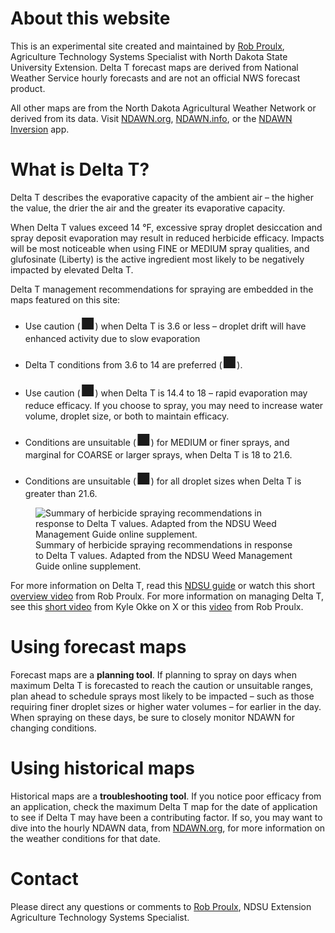 # About this website

This is an experimental site created and maintained by [Rob Proulx](https://www.ndsu.edu/agriculture/ag-home/directory/rob-proulx), Agriculture Technology Systems Specialist with North Dakota State University Extension. Delta T forecast maps are derived from National Weather Service hourly forecasts and are not an official NWS forecast product.

All other maps are from the North Dakota Agricultural Weather Network or derived from its data. Visit [NDAWN.org](https://ndawn.ndsu.nodak.edu/current.html), [NDAWN.info](https://ndawn.info/), or the [NDAWN Inversion](https://www.ndsu.edu/agriculture/ag-hub/ndawn-inversion) app.

# What is Delta T?

Delta T describes the evaporative capacity of the ambient air – the higher the value, the drier the air and the greater its evaporative capacity.

When Delta T values exceed 14 °F, excessive spray droplet desiccation and spray deposit evaporation may result in reduced herbicide efficacy. Impacts will be most noticeable when using FINE or MEDIUM spray qualities, and glufosinate (Liberty) is the active ingredient most likely to be negatively impacted by elevated Delta T.

Delta T management recommendations for spraying are embedded in the maps featured on this site:

-   Use caution ([■]{.dt-caution style="font-size:26px"}) when Delta T is 3.6 or less – droplet drift will have enhanced activity due to slow evaporation

-   Delta T conditions from 3.6 to 14 are preferred ([■]{.dt-preferred style="font-size:26px"}).

-   Use caution ([■]{.dt-caution style="font-size:26px"}) when Delta T is 14.4 to 18 – rapid evaporation may reduce efficacy. If you choose to spray, you may need to increase water volume, droplet size, or both to maintain efficacy.

-   Conditions are unsuitable ([■]{.dt-unsuitable style="font-size:26px"}) for MEDIUM or finer sprays, and marginal for COARSE or larger sprays, when Delta T is 18 to 21.6.

-   Conditions are unsuitable ([■]{.dt-unsuitable style="font-size:26px"}) for all droplet sizes when Delta T is greater than 21.6.

![Summary of herbicide spraying recommendations in response to Delta T values. Adapted from the NDSU Weed Management Guide online supplement.](bin/delta-t-map-legend.png){fig-alt="ndsu-delta-t-recommendations"}

For more information on Delta T, read this [NDSU guide](https://www.ndsu.edu/agriculture/sites/default/files/2022-01/DeltaT-WeedGuide.pdf) or watch this short [overview video](https://youtu.be/CZxaB_xwJYc) from Rob Proulx. For more information on managing Delta T, see this [short video](https://x.com/AgMafiaLLC/status/1922339466536223052) from Kyle Okke on X or this [video](https://youtu.be/IT5CqULPcVk) from Rob Proulx.

# Using forecast maps

Forecast maps are a **planning tool**. If planning to spray on days when maximum Delta T is forecasted to reach the caution or unsuitable ranges, plan ahead to schedule sprays most likely to be impacted – such as those requiring finer droplet sizes or higher water volumes – for earlier in the day. When spraying on these days, be sure to closely monitor NDAWN for changing conditions.

# Using historical maps

Historical maps are a **troubleshooting tool**. If you notice poor efficacy from an application, check the maximum Delta T map for the date of application to see if Delta T may have been a contributing factor. If so, you may want to dive into the hourly NDAWN data, from [NDAWN.org](https://ndawn.ndsu.nodak.edu/current.html), for more information on the weather conditions for that date.

# Contact

Please direct any questions or comments to [Rob Proulx](mailto:rob.proulx@ndsu.edu?subject=ND%20Delta%20T%20Website), NDSU Extension Agriculture Technology Systems Specialist.
